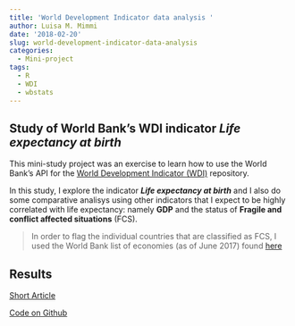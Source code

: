 ```yaml
---
title: 'World Development Indicator data analysis '
author: Luisa M. Mimmi
date: '2018-02-20'
slug: world-development-indicator-data-analysis
categories:
  - Mini-project
tags:
  - R
  - WDI
  - wbstats
---
```



## Study of World Bank's WDI indicator **_Life expectancy at birth_**

This mini-study project was an exercise to learn how to use the World Bank's API for the [World Development Indicator (WDI)](http://datatopics.worldbank.org/world-development-indicators/) repository. 

In this study, I explore the indicator **_Life expectancy at birth_** and I also do some comparative analisys using other indicators that I expect to be highly correlated with life expectancy: namely **GDP** and the status of **Fragile and conflict affected situations** (FCS). 

> In order to flag the individual countries that are classified as FCS, I used the World Bank list of economies (as of June 2017) found [here](http://databank.worldbank.org/data/download/site-content/CLASS.xls)

## Results

[Short Article](/post/WB_DEC.pdf)

[Code on Github](https://github.com/Lulliter/DECdatascience)


 
